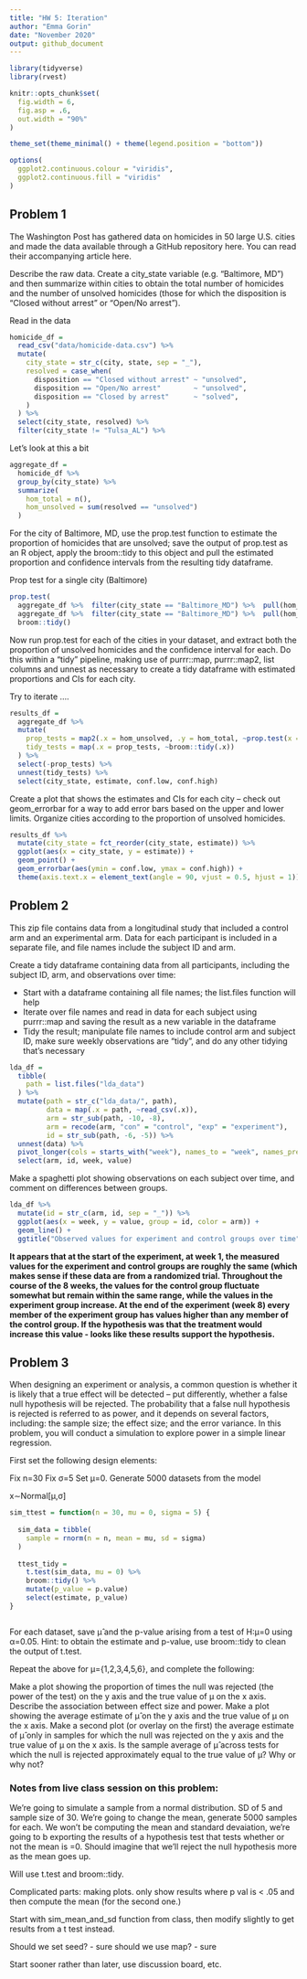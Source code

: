 ```yaml
---
title: "HW 5: Iteration"
author: "Emma Gorin"
date: "November 2020"
output: github_document
---
```


```r
library(tidyverse)
library(rvest)

knitr::opts_chunk$set(
  fig.width = 6,
  fig.asp = .6,
  out.width = "90%"
)

theme_set(theme_minimal() + theme(legend.position = "bottom"))

options(
  ggplot2.continuous.colour = "viridis",
  ggplot2.continuous.fill = "viridis"
)
```

## Problem 1
The Washington Post has gathered data on homicides in 50 large U.S. cities and made the data available through a GitHub repository here. You can read their accompanying article here.

Describe the raw data. Create a city_state variable (e.g. “Baltimore, MD”) and then summarize within cities to obtain the total number of homicides and the number of unsolved homicides (those for which the disposition is “Closed without arrest” or “Open/No arrest”).

Read in the data

```r
homicide_df =
  read_csv("data/homicide-data.csv") %>% 
  mutate(
    city_state = str_c(city, state, sep = "_"),
    resolved = case_when(
      disposition == "Closed without arrest" ~ "unsolved",
      disposition == "Open/No arrest"        ~ "unsolved",
      disposition == "Closed by arrest"      ~ "solved",
    )
  ) %>% 
  select(city_state, resolved) %>% 
  filter(city_state != "Tulsa_AL") %>% 
```

Let's look at this a bit

```r
aggregate_df = 
  homicide_df %>% 
  group_by(city_state) %>% 
  summarize(
    hom_total = n(),
    hom_unsolved = sum(resolved == "unsolved")
  )
```

For the city of Baltimore, MD, use the prop.test function to estimate the proportion of homicides that are unsolved; save the output of prop.test as an R object, apply the broom::tidy to this object and pull the estimated proportion and confidence intervals from the resulting tidy dataframe.

Prop test for a single city (Baltimore)

```r
prop.test(
  aggregate_df %>%  filter(city_state == "Baltimore_MD") %>%  pull(hom_unsolved),
  aggregate_df %>%  filter(city_state == "Baltimore_MD") %>%  pull(hom_total)) %>% 
  broom::tidy()

```

Now run prop.test for each of the cities in your dataset, and extract both the proportion of unsolved homicides and the confidence interval for each. Do this within a “tidy” pipeline, making use of purrr::map, purrr::map2, list columns and unnest as necessary to create a tidy dataframe with estimated proportions and CIs for each city.

Try to iterate ....

```r
results_df = 
  aggregate_df %>%
  mutate(
    prop_tests = map2(.x = hom_unsolved, .y = hom_total, ~prop.test(x = .x, n = .y)),
    tidy_tests = map(.x = prop_tests, ~broom::tidy(.x))
  ) %>% 
  select(-prop_tests) %>% 
  unnest(tidy_tests) %>% 
  select(city_state, estimate, conf.low, conf.high)
```

Create a plot that shows the estimates and CIs for each city – check out geom_errorbar for a way to add error bars based on the upper and lower limits. Organize cities according to the proportion of unsolved homicides.

```r
results_df %>% 
  mutate(city_state = fct_reorder(city_state, estimate)) %>% 
  ggplot(aes(x = city_state, y = estimate)) +
  geom_point() +
  geom_errorbar(aes(ymin = conf.low, ymax = conf.high)) +
  theme(axis.text.x = element_text(angle = 90, vjust = 0.5, hjust = 1))
```


## Problem 2
This zip file contains data from a longitudinal study that included a control arm and an experimental arm. Data for each participant is included in a separate file, and file names include the subject ID and arm.

Create a tidy dataframe containing data from all participants, including the subject ID, arm, and observations over time:

* Start with a dataframe containing all file names; the list.files function will help
* Iterate over file names and read in data for each subject using purrr::map and saving the result as a new variable in the dataframe
* Tidy the result; manipulate file names to include control arm and subject ID, make sure weekly observations are “tidy”, and do any other tidying that’s necessary

```r
lda_df = 
  tibble(
    path = list.files("lda_data")
  ) %>% 
  mutate(path = str_c("lda_data/", path),
         data = map(.x = path, ~read_csv(.x)),
         arm = str_sub(path, -10, -8),
         arm = recode(arm, "con" = "control", "exp" = "experiment"),
         id = str_sub(path, -6, -5)) %>% 
  unnest(data) %>% 
  pivot_longer(cols = starts_with("week"), names_to = "week", names_prefix = "week_", values_to = "value") %>% 
  select(arm, id, week, value)

```

Make a spaghetti plot showing observations on each subject over time, and comment on differences between groups.

```r
lda_df %>% 
  mutate(id = str_c(arm, id, sep = "_")) %>% 
  ggplot(aes(x = week, y = value, group = id, color = arm)) +
  geom_line() +
  ggtitle("Observed values for experiment and control groups over time")
```

**It appears that at the start of the experiment, at week 1, the measured values for the experiment and control groups are roughly the same (which makes sense if these data are from a randomized trial. Throughout the course of the 8 weeks, the values for the control group fluctuate somewhat but remain within the same range, while the values in the experiment group increase. At the end of the experiment (week 8) every member of the experiment group has values higher than any member of the control group. If the hypothesis was that the treatment would increase this value - looks like these results support the hypothesis.**

## Problem 3
When designing an experiment or analysis, a common question is whether it is likely that a true effect will be detected – put differently, whether a false null hypothesis will be rejected. The probability that a false null hypothesis is rejected is referred to as power, and it depends on several factors, including: the sample size; the effect size; and the error variance. In this problem, you will conduct a simulation to explore power in a simple linear regression.

First set the following design elements:

Fix n=30
Fix σ=5
Set μ=0. Generate 5000 datasets from the model

x∼Normal[μ,σ]

```r
sim_ttest = function(n = 30, mu = 0, sigma = 5) {
  
  sim_data = tibble(
    sample = rnorm(n = n, mean = mu, sd = sigma)
  )
  
  ttest_tidy = 
    t.test(sim_data, mu = 0) %>% 
    broom::tidy() %>% 
    mutate(p_value = p.value)
    select(estimate, p_value)
}
```

```r

```

For each dataset, save μ̂  and the p-value arising from a test of H:μ=0 using α=0.05. Hint: to obtain the estimate and p-value, use broom::tidy to clean the output of t.test.

Repeat the above for μ={1,2,3,4,5,6}, and complete the following:

Make a plot showing the proportion of times the null was rejected (the power of the test) on the y axis and the true value of μ on the x axis. Describe the association between effect size and power.
Make a plot showing the average estimate of μ̂  on the y axis and the true value of μ on the x axis. Make a second plot (or overlay on the first) the average estimate of μ̂  only in samples for which the null was rejected on the y axis and the true value of μ on the x axis. Is the sample average of μ̂  across tests for which the null is rejected approximately equal to the true value of μ? Why or why not?

### Notes from live class session on this problem:

We're going to simulate a sample from a normal distribution. SD of 5 and sample size of 30. We're going to change the mean, generate 5000 samples for each. We won't be computing the mean and standard devaiation, we're going to b exporting the results of a hypothesis test that tests whether or not the mean is =0. Should imagine that we'll reject the null hypothesis more as the mean goes up.

Will use t.test and broom::tidy.

Complicated parts: making plots. only show results where p val is < .05 and then compute the mean (for the second one.)

Start with sim_mean_and_sd function from class, then modify slightly to get results from a t test instead. 

Should we set seed? - sure
should we use map? - sure

Start sooner rather than later, use discussion board, etc. 
